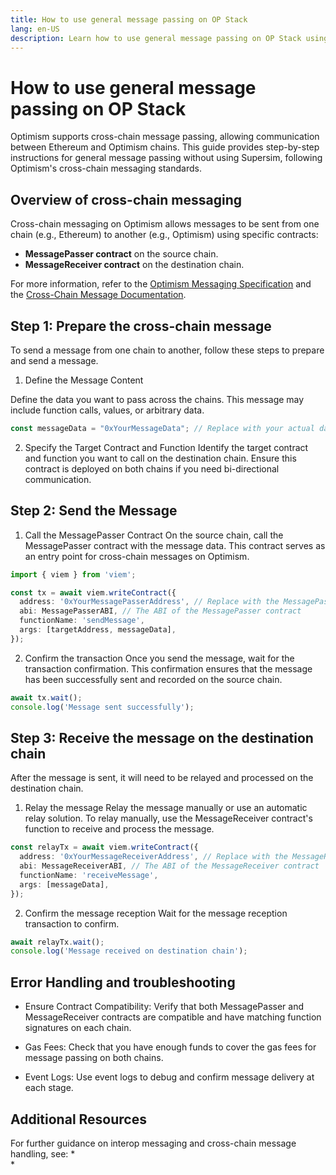 ```yaml
---
title: How to use general message passing on OP Stack
lang: en-US
description: Learn how to use general message passing on OP Stack using OP Stack cross-chain messaging standards.
---
```



# How to use general message passing on OP Stack

Optimism supports cross-chain message passing, allowing communication between Ethereum and Optimism chains. This guide provides step-by-step instructions for general message passing without using Supersim, following Optimism's cross-chain messaging standards.

## Overview of cross-chain messaging

Cross-chain messaging on Optimism allows messages to be sent from one chain (e.g., Ethereum) to another (e.g., Optimism) using specific contracts:

*   **MessagePasser contract** on the source chain.
*   **MessageReceiver contract** on the destination chain.

For more information, refer to the [Optimism Messaging Specification](https://specs.optimism.io/interop/messaging.html) and the [Cross-Chain Message Documentation](https://docs.optimism.io/stack/protocol/interop/cross-chain-message).

## Step 1: Prepare the cross-chain message

To send a message from one chain to another, follow these steps to prepare and send a message.

1.  Define the Message Content

Define the data you want to pass across the chains. This message may include function calls, values, or arbitrary data.

```typescript
const messageData = "0xYourMessageData"; // Replace with your actual data
```

2.  Specify the Target Contract and Function
      Identify the target contract and function you want to call on the destination chain. Ensure this contract is deployed on both chains if you need bi-directional communication.

## Step 2: Send the Message

1.  Call the MessagePasser Contract
      On the source chain, call the MessagePasser contract with the message data. This contract serves as an entry point for cross-chain messages on Optimism.

```typescript
import { viem } from 'viem';

const tx = await viem.writeContract({
  address: '0xYourMessagePasserAddress', // Replace with the MessagePasser contract address
  abi: MessagePasserABI, // The ABI of the MessagePasser contract
  functionName: 'sendMessage',
  args: [targetAddress, messageData],
});
```

2.  Confirm the transaction
    Once you send the message, wait for the transaction confirmation. This confirmation ensures that the message has been successfully sent and recorded on the source chain.

```typescript
await tx.wait();
console.log('Message sent successfully');
```

## Step 3: Receive the message on the destination chain

After the message is sent, it will need to be relayed and processed on the destination chain.

1.  Relay the message
    Relay the message manually or use an automatic relay solution. To relay manually, use the MessageReceiver contract's function to receive and process the message.

```typescript
const relayTx = await viem.writeContract({
  address: '0xYourMessageReceiverAddress', // Replace with the MessageReceiver contract address
  abi: MessageReceiverABI, // The ABI of the MessageReceiver contract
  functionName: 'receiveMessage',
  args: [messageData],
});
```

2.  Confirm the message reception
    Wait for the message reception transaction to confirm.

```typescript
await relayTx.wait();
console.log('Message received on destination chain');
```

## Error Handling and troubleshooting

*   Ensure Contract Compatibility: Verify that both MessagePasser and MessageReceiver contracts are compatible and have matching function signatures on each chain.

*   Gas Fees: Check that you have enough funds to cover the gas fees for message passing on both chains.

*   Event Logs: Use event logs to debug and confirm message delivery at each stage.

## Additional Resources

For further guidance on interop messaging and cross-chain message handling, see:
*   
*   
